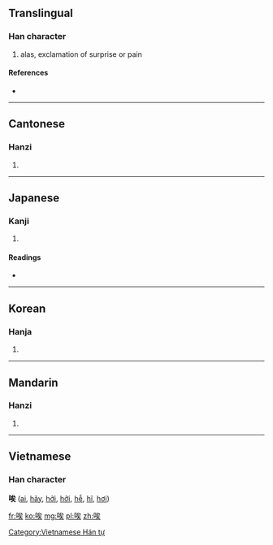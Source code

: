 {{also|誒}}
==Translingual==

===Han character===
{{Han char|rn=30|rad=口|as=07|sn=10|four=6303<sub>4</sub>|canj=口戈人大 (RIOK)}}

# alas, exclamation of surprise or pain

====References====
* {{Han ref|kx=0192.040|dkj=03701|dj=0411.120|hdz=10635.060|uh=5509|ud=21769|bh=ADFC|bd=44540}}

----

==Cantonese==

===Hanzi===
{{yue-hanzi|jyut=|y=aai1, oi1}}

# {{defn|Cantonese|sort=口07}}

----

==Japanese==

===Kanji===
{{ja-kanji|grade=|rs=口07}}

# {{defn|Japanese|sort=口07}}

====Readings====
* {{ja-readings|on=[[かい]] (kai), [[き]] (ki), [[あい]] (ai), [[い]] (i)|kun=[[ああ]] (aa), [[ああおお]] (aaoo), [[いやいやこたえる]] (iyaiyakotaeru)}}

----

==Korean==

===Hanja===
{{ko-hanja|hangeul=애|rv=ae|mr=ae}}

# {{defn|Korean|sort=口07}}

----

==Mandarin==

===Hanzi===
{{cmn-hanzi|pin=[[āi]] ([[ai1]])|wg=ai<sup>1</sup>}}
#{{defn|Mandarin|sort=口07}}

----

==Vietnamese==
===Han character===
'''唉''' ([[ai]], [[hãy]], [[hởi]], [[hỡi]], [[hễ]], [[hĩ]], [[hơi]])

[[Category:Vietnamese Hán tự]]

[[fr:唉]]
[[ko:唉]]
[[mg:唉]]
[[pl:唉]]
[[zh:唉]]